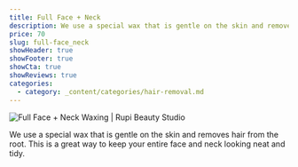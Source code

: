 ```yaml
---
title: Full Face + Neck
description: We use a special wax that is gentle on the skin and removes hair from the root. This is a great way to keep your entire face and neck looking neat and tidy.
price: 70
slug: full-face_neck
showHeader: true
showFooter: true
showCta: true
showReviews: true
categories:
  - category: _content/categories/hair-removal.md
---
```


![Full Face + Neck Waxing | Rupi Beauty Studio](/uploads/services/wax-sheet.webp 'Full Face + Neck Waxing  | Rupi Beauty Studio')

We use a special wax that is gentle on the skin and removes hair from the root. This is a great way to keep your entire face and neck looking neat and tidy.
